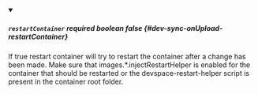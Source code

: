 
<details className="config-field" data-expandable="false" open>
<summary>

##### `restartContainer` <span className="config-field-required" data-required="false">required</span> <span className="config-field-type">boolean</span> <span className="config-field-default">false</span> <span className="config-field-enum"></span> {#dev-sync-onUpload-restartContainer}

If true restart container will try to restart the container after a change has been made. Make sure that images.*.injectRestartHelper is enabled for the container that should be restarted or the devspace-restart-helper script is present in the container root folder.

</summary>



</details>
